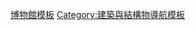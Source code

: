 {{template category|type=navbox
|topic=[[博物館|博物館]]
}}
[[Category:博物館模板|]]
[[Category:建築與結構物導航模板|Category:建築與結構物導航模板]]